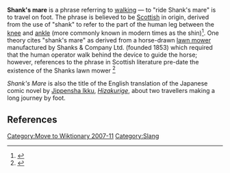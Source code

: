 '''Shank's mare''' is a phrase referring to [[walking]] — to "ride Shank's mare" is to travel on foot. The phrase is believed to be [[Scottish English|Scottish]] in origin, derived from the use of "shank" to refer to the part of the human leg between the [[knee]] and [[ankle]] (more commonly known in modern times as the shin)<ref>{{Cite web |url=http://www.worldwidewords.org/qa/qa-sha4.htm |title=Shank's mare |author=Michael Quinion |date=[[2002-08-31]] |publisher=World Wide Words}}</ref>. One theory cites "shank's mare" as derived from a horse-drawn [[lawn mower]] manufactured by Shanks & Company Ltd. (founded 1853) which required that the human operator walk behind the device to guide the horse; however, references to the phrase in Scottish literature pre-date the existence of the Shanks lawn mower&nbsp;<ref>{{cite web |url=http://www.phrases.org.uk/meanings/shanks-mare.html |author=Gary Martin |title=Shanks' mare}}</ref>

''Shank's Mare'' is also the title of the English translation of the Japanese comic novel by [[Jippensha Ikku]], ''[[Hizakurige]]'', about two travellers making a long journey by foot.

==References==
<references/>

[[Category:Move to Wiktionary 2007-11]]

[[Category:Slang]]
